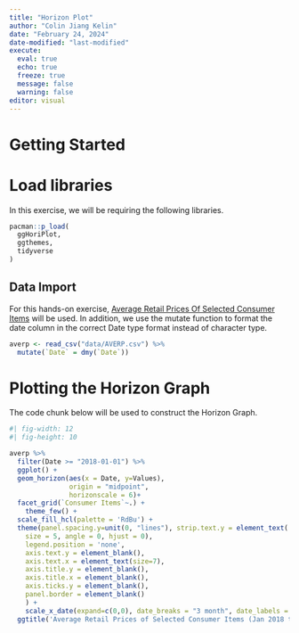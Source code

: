 ```yaml
---
title: "Horizon Plot"
author: "Colin Jiang Kelin"
date: "February 24, 2024"
date-modified: "last-modified"
execute: 
  eval: true
  echo: true
  freeze: true
  message: false
  warning: false
editor: visual
---
```


# Getting Started

# Load libraries

In this exercise, we will be requiring the following libraries.

```r
pacman::p_load(
  ggHoriPlot,
  ggthemes,
  tidyverse
)
```

## Data Import

For this hands-on exercise, [Average Retail Prices Of Selected Consumer Items](https://tablebuilder.singstat.gov.sg/table/TS/M212891) will be used. In addition, we use the mutate function to format the date column in the correct Date type format instead of character type.

```r
averp <- read_csv("data/AVERP.csv") %>% 
  mutate(`Date` = dmy(`Date`))
```

# Plotting the Horizon Graph

The code chunk below will be used to construct the Horizon Graph.

```r
#| fig-width: 12
#| fig-height: 10

averp %>% 
  filter(Date >= "2018-01-01") %>%
  ggplot() +
  geom_horizon(aes(x = Date, y=Values), 
               origin = "midpoint", 
               horizonscale = 6)+
  facet_grid(`Consumer Items`~.) +
    theme_few() +
  scale_fill_hcl(palette = 'RdBu') +
  theme(panel.spacing.y=unit(0, "lines"), strip.text.y = element_text(
    size = 5, angle = 0, hjust = 0),
    legend.position = 'none',
    axis.text.y = element_blank(),
    axis.text.x = element_text(size=7),
    axis.title.y = element_blank(),
    axis.title.x = element_blank(),
    axis.ticks.y = element_blank(),
    panel.border = element_blank()
    ) +
    scale_x_date(expand=c(0,0), date_breaks = "3 month", date_labels = "%b%y") +
  ggtitle('Average Retail Prices of Selected Consumer Items (Jan 2018 to Dec 2022)')
```
